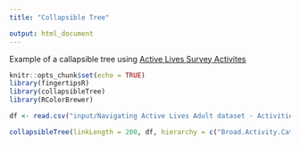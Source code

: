 ```yaml
---
title: "Collapsible Tree"

output: html_document
---
```

Example of a callapsible tree using [Active Lives Survey Activites](https://www.sportengland.org/research/active-lives-survey/measuring-sport-and-activity/)

```r
knitr::opts_chunk$set(echo = TRUE)
library(fingertipsR)
library(collapsibleTree)
library(RColorBrewer)

df <- read.csv("input/Navigating Active Lives Adult dataset - Activities.csv")

```


```r
collapsibleTree(linkLength = 200, df, hierarchy = c("Broad.Activity.Categories", "Activities", "Disciplines"), height = 800, width = 1200, tooltip = TRUE, fillByLevel = TRUE)
```
